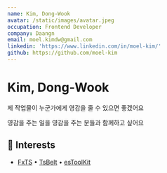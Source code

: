 ```yaml
---
name: Kim, Dong-Wook
avatar: /static/images/avatar.jpeg
occupation: Frontend Developer
company: Daangn
email: moel.kimdw@gmail.com
linkedin: 'https://www.linkedin.com/in/moel-kim/'
github: https://github.com/moel-kim
---
```


# Kim, Dong-Wook

제 작업물이 누군가에게 영감을 줄 수 있으면 좋겠어요

영감을 주는 일을 영감을 주는 분들과 함께하고 싶어요

## 🧠 Interests

- [FxTS](https://github.com/marpple/FxTS) • [TsBelt](https://github.com/mobily/ts-belt) • [esToolKit](https://github.com/toss/es-toolkit)
